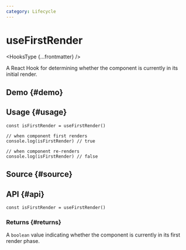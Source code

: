 ```yaml
---
category: Lifecycle
---
```


# useFirstRender


<HooksType {...frontmatter} />

<Since version="v1.5.0" />

A React Hook for determining whether the component is currently in its initial render.

## Demo \{#demo}


<App />

## Usage \{#usage}

```tsx
const isFirstRender = useFirstRender()

// when component first renders
console.log(isFirstRender) // true

// when component re-renders
console.log(isFirstRender) // false
```

## Source \{#source}


<Source />

## API \{#api}

```tsx
const isFirstRender = useFirstRender()
```

### Returns \{#returns}

A `boolean` value indicating whether the component is currently in its first render phase.

